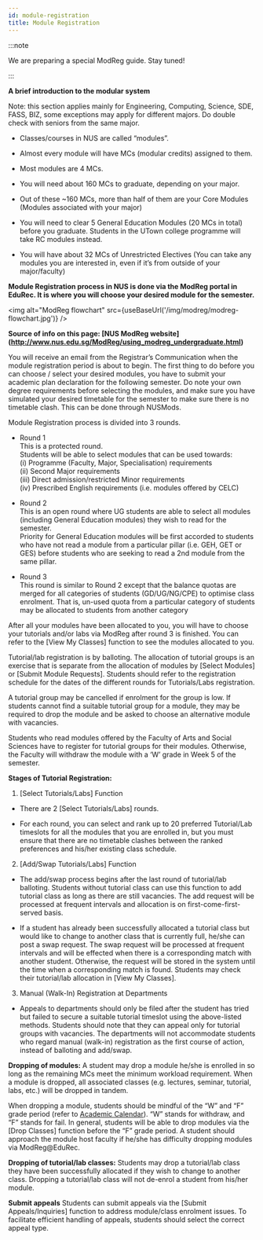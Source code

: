 ```yaml
---
id: module-registration
title: Module Registration
---
```



:::note

We are preparing a special ModReg guide. Stay tuned!

:::


**A brief introduction to the modular system**

 Note: this section applies mainly for Engineering, Computing, Science, SDE, FASS, BIZ, some exceptions may apply for different majors. Do double check with seniors from the same major.
-   Classes/courses in NUS are called “modules”.
    
-   Almost every module will have MCs (modular credits) assigned to them.
    
-   Most modules are 4 MCs.
    
-   You will need about 160 MCs to graduate, depending on your major.
    
-   Out of these ~160 MCs, more than half of them are your Core Modules (Modules associated with your major)
    
-   You will need to clear 5 General Education Modules (20 MCs in total) before you graduate. Students in the UTown college programme will take RC modules instead.
    
-   You will have about 32 MCs of Unrestricted Electives (You can take any modules you are interested in, even if it’s from outside of your major/faculty)



**Module Registration process in NUS is done via the ModReg portal in EduRec. It is where you will choose your desired module for the semester.**

<img alt="ModReg flowchart" src={useBaseUrl('/img/modreg/modreg-flowchart.jpg')} />

**Source of info on this page: [NUS ModReg website] (http://www.nus.edu.sg/ModReg/using_modreg_undergraduate.html)**

You will receive an email from the Registrar’s Communication when the module registration period is about to begin. The first thing to do before you can choose / select your desired modules, you have to submit your academic plan declaration for the following semester. Do note your own degree requirements before selecting the modules, and make sure you have simulated your desired timetable for the semester to make sure there is no timetable clash. This can be done through NUSMods.

  

Module Registration process is divided into 3 rounds.

-   Round 1  
    This is a protected round.  
    Students will be able to select modules that can be used towards:  
    (i) Programme (Faculty, Major, Specialisation) requirements  
    (ii) Second Major requirements  
    (iii) Direct admission/restricted Minor requirements  
    (iv) Prescribed English requirements (i.e. modules offered by CELC)  
      
    
-   Round 2  
    This is an open round where UG students are able to select all modules (including General Education modules) they wish to read for the semester.  
    Priority for General Education modules will be first accorded to students who have not read a module from a particular pillar (i.e. GEH, GET or GES) before students who are seeking to read a 2nd module from the same pillar.
    

-   Round 3  
    This round is similar to Round 2 except that the balance quotas are merged for all categories of students (GD/UG/NG/CPE) to optimise class enrolment. That is, un-used quota from a particular category of students may be allocated to students from another category
    

After all your modules have been allocated to you, you will have to choose your tutorials and/or labs via ModReg after round 3 is finished. You can refer to the [View My Classes] function to see the modules allocated to you.

  

Tutorial/lab registration is by balloting. The allocation of tutorial groups is an exercise that is separate from the allocation of modules by [Select Modules] or [Submit Module Requests]. Students should refer to the registration schedule for the dates of the different rounds for Tutorials/Labs registration.

A tutorial group may be cancelled if enrolment for the group is low. If students cannot find a suitable tutorial group for a module, they may be required to drop the module and be asked to choose an alternative module with vacancies.

Students who read modules offered by the Faculty of Arts and Social Sciences have to register for tutorial groups for their modules. Otherwise, the Faculty will withdraw the module with a ‘W’ grade in Week 5 of the semester.

**Stages of Tutorial Registration:**

1. [Select Tutorials/Labs] Function

-   There are 2 [Select Tutorials/Labs] rounds.
    
-   For each round, you can select and rank up to 20 preferred Tutorial/Lab timeslots for all the modules that you are enrolled in, but you must ensure that there are no timetable clashes between the ranked preferences and his/her existing class schedule.
    

2. [Add/Swap Tutorials/Labs] Function

-   The add/swap process begins after the last round of tutorial/lab balloting. Students without tutorial class can use this function to add tutorial class as long as there are still vacancies. The add request will be processed at frequent intervals and allocation is on first-come-first-served basis.
    
-   If a student has already been successfully allocated a tutorial class but would like to change to another class that is currently full, he/she can post a swap request. The swap request will be processed at frequent intervals and will be effected when there is a corresponding match with another student. Otherwise, the request will be stored in the system until the time when a corresponding match is found. Students may check their tutorial/lab allocation in [View My Classes].
    

3. Manual (Walk-In) Registration at Departments

-   Appeals to departments should only be filed after the student has tried but failed to secure a suitable tutorial timeslot using the above-listed methods. Students should note that they can appeal only for tutorial groups with vacancies. The departments will not accommodate students who regard manual (walk-in) registration as the first course of action, instead of balloting and add/swap.
    

**Dropping of modules:**
A student may drop a module he/she is enrolled in so long as the remaining MCs meet the minimum workload requirement. When a module is dropped, all associated classes (e.g. lectures, seminar, tutorial, labs, etc.) will be dropped in tandem.

When dropping a module, students should be mindful of the “W” and “F” grade period (refer to [Academic Calendar](http://www.nus.edu.sg/registrar/calendar.html)). “W” stands for withdraw, and “F” stands for fail. In general, students will be able to drop modules via the [Drop Classes] function before the “F” grade period. A student should approach the module host faculty if he/she has difficulty dropping modules via ModReg@EduRec.

**Dropping of tutorial/lab classes:**
Students may drop a tutorial/lab class they have been successfully allocated if they wish to change to another class. Dropping a tutorial/lab class will not de-enrol a student from his/her module.

**Submit appeals**
Students can submit appeals via the [Submit Appeals/Inquiries] function to address module/class enrolment issues. To facilitate efficient handling of appeals, students should select the correct appeal type.
